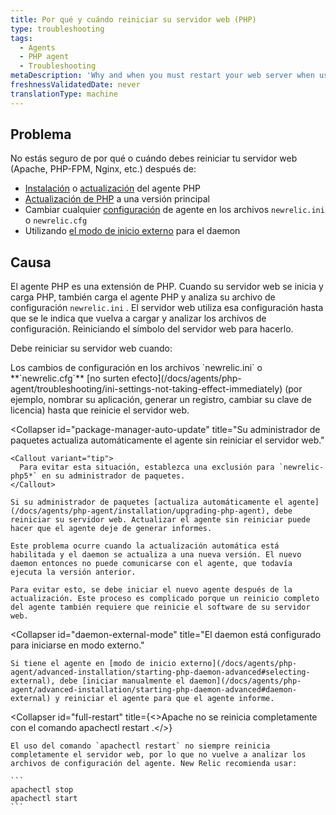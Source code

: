 ```yaml
---
title: Por qué y cuándo reiniciar su servidor web (PHP)
type: troubleshooting
tags:
  - Agents
  - PHP agent
  - Troubleshooting
metaDescription: 'Why and when you must restart your web server when using the New Relic PHP agent, with links to detailed procedures and troubleshooting steps.'
freshnessValidatedDate: never
translationType: machine
---
```


## Problema

No estás seguro de por qué o cuándo debes reiniciar tu servidor web (Apache, PHP-FPM, Nginx, etc.) después de:

* [Instalación](/docs/agents/php-agent/installation/php-agent-installation-overview) o [actualización](/docs/agents/php-agent/installation/upgrading-php-agent) del agente PHP
* [Actualización de PHP](/docs/agents/php-agent/troubleshooting/agent-stops-working-after-updating-php) a una versión principal
* Cambiar cualquier [configuración](/docs/agents/php-agent/configuration/php-agent-configuration) de agente en los archivos `newrelic.ini` o `newrelic.cfg`
* Utilizando [el modo de inicio externo](/docs/agents/php-agent/advanced-installation/starting-php-daemon-advanced#selecting-external) para el daemon

## Causa

El agente PHP es una extensión de PHP. Cuando su servidor web se inicia y carga PHP, también carga el agente PHP y analiza su archivo de configuración `newrelic.ini` . El servidor web utiliza esa configuración hasta que se le indica que vuelva a cargar y analizar los archivos de configuración. Reiniciando el símbolo del servidor web para hacerlo.

Debe reiniciar su servidor web cuando:

<CollapserGroup>
  <Collapser
    id="config"
    title="Modificas tu archivo de configuración."
  >
    Los cambios de configuración en los archivos `newrelic.ini` o <DNT>**`newrelic.cfg`**</DNT> [no surten efecto](/docs/agents/php-agent/troubleshooting/ini-settings-not-taking-effect-immediately) (por ejemplo, nombrar su aplicación, generar un registro, cambiar su clave de licencia) hasta que reinicie el servidor web.
  </Collapser>

  <Collapser
    id="package-manager-auto-update"
    title="Su administrador de paquetes actualiza automáticamente el agente sin reiniciar el servidor web."
  >
    <Callout variant="tip">
      Para evitar esta situación, establezca una exclusión para `newrelic-php5*` en su administrador de paquetes.
    </Callout>

    Si su administrador de paquetes [actualiza automáticamente el agente](/docs/agents/php-agent/installation/upgrading-php-agent), debe reiniciar su servidor web. Actualizar el agente sin reiniciar puede hacer que el agente deje de generar informes.

    Este problema ocurre cuando la actualización automática está habilitada y el daemon se actualiza a una nueva versión. El nuevo daemon entonces no puede comunicarse con el agente, que todavía ejecuta la versión anterior.

    Para evitar esto, se debe iniciar el nuevo agente después de la actualización. Este proceso es complicado porque un reinicio completo del agente también requiere que reinicie el software de su servidor web.
  </Collapser>

  <Collapser
    id="daemon-external-mode"
    title="El daemon está configurado para iniciarse en modo externo."
  >
    Si tiene el agente en [modo de inicio externo](/docs/agents/php-agent/advanced-installation/starting-php-daemon-advanced#selecting-external), debe [iniciar manualmente el daemon](/docs/agents/php-agent/advanced-installation/starting-php-daemon-advanced#daemon-external) y reiniciar el agente para que el agente informe.
  </Collapser>

  <Collapser
    id="full-restart"
    title={<>Apache no se reinicia completamente con el comando <InlineCode>apachectl restart</InlineCode> .</>}
  >
    El uso del comando `apachectl restart` no siempre reinicia completamente el servidor web, por lo que no vuelve a analizar los archivos de configuración del agente. New Relic recomienda usar:

    ```
    apachectl stop
    apachectl start
    ```
  </Collapser>
</CollapserGroup>
